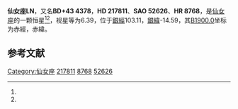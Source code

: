 {{Starbox begin
| name = 仙女座LN
}}
{{Starbox observe
| epoch = [[J2000.0|J2000.0]]
| constell = [[仙女座|仙女座]]<ref name=SIMBAD>{{cite web
 | url=http://simbad.u-strasbg.fr/simbad/sim-id?Ident=HR+8768
 | title=Pulsating variable Star
 | publisher=Centre de Données astronomiques de Strasbourg
 | work=SIMBAD
 | accessdate=2012-07-13
 | archive-date=2016-03-19
 | archive-url=https://web.archive.org/web/20160319030439/http://simbad.u-strasbg.fr/simbad/sim-id?Ident=HR+8768
 | dead-url=no
 }}</ref><ref name=DATA>{{cite web
 | url=http://vizier.u-strasbg.fr/viz-bin/VizieR-5?-out.add=.&-source=5050&-corr=PK=HR&-out.max=9999&HR=8768
 | title=VizieR Detailed Page
 | accessdate=2012-07-13
 | archive-date=2019-02-22
 | archive-url=https://web.archive.org/web/20190222115346/http://vizier.u-strasbg.fr/viz-bin/VizieR-5?-out.add=.&-source=5050&-corr=PK=HR&-out.max=9999&HR=8768
 | dead-url=no
 }}</ref>
| 星官 = 
| ra = {{RA|23|2|45.2}}<ref name=SIMBAD /><ref name=DATA />
| dec = {{DEC|+44|3|32}}<ref name=SIMBAD /><ref name=DATA />
| appmag_v = 6.39<ref name=SIMBAD /><ref name=DATA />
}}
{{Starbox character
| class = B2V<ref name=SIMBAD /><ref name=DATA />
| b-v = 0<ref name=SIMBAD /><ref name=DATA />
| u-b = -0.58<ref name=SIMBAD /><ref name=DATA />
| r-i = <ref name=SIMBAD /><ref name=DATA />
| variable = 
}}
{{Starbox astrometry
| radial_v = -0.58
| prop_mo_ra = -8
| parallax = 
| p_error = 
}}
{{Starbox catalog
| names =BD+43 4378，[[SAO星表|SAO]] 52626，[[HD星表|HD]] 217811，[[HR星表|HR]] 8768}}
{{Starbox reference |Simbad=HR+8768}}
{{Starbox end}}

'''仙女座LN'''，又名'''BD+43 4378'''，'''HD 217811'''、'''SAO 52626'''、'''HR 8768'''，是[[仙女座|仙女座]]的一颗恒星<ref name=SIMBAD /><ref name=DATA />，视星等为6.39，位于[[銀道座標系|銀經]]103.11，[[銀道座標系|銀緯]]-14.59，其[[B1900.0|B1900.0]]坐标为赤經{{RA|22|58|10.7}}，赤緯{{DEC|+43|-14.59|15}}。

== 参考文献 ==
{{reflist}}

{{star-stub}}

{{仙女座恒星}}
[[Category:仙女座|Category:仙女座]]
[[Category:HD和HDE天體|217811]]
[[Category:HR天體|8768]]
[[Category:SAO天體|52626]]